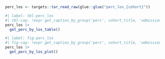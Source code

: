 ```r
perc_los <- targets::tar_read_raw(glue::glue("perc_los_{cohort}"))
```

```r
#| label: tbl-perc_los
#| tbl-cap: !expr get_caption_by_group('perc', cohort_title, 'admissions', 'los', treatment_type)
perc_los |>
  get_perc_by_los_table()
```

```r
#| label: fig-perc_los
#| fig-cap: !expr get_caption_by_group('perc', cohort_title, 'admissions', 'los', treatment_type)
perc_los |>
  get_perc_by_los_plot()
```